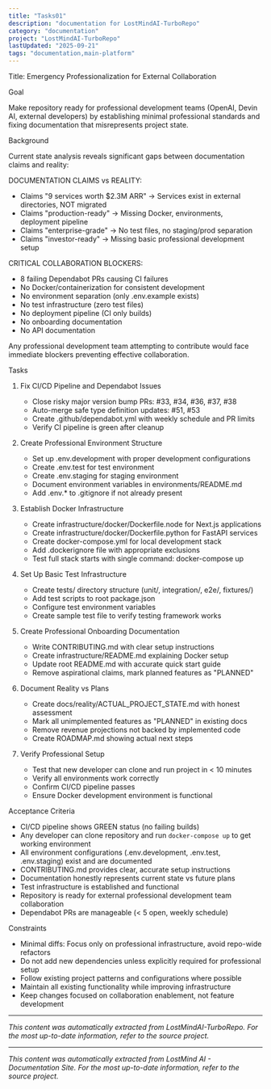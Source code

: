 ```yaml
---
title: "Tasks01"
description: "documentation for LostMindAI-TurboRepo"
category: "documentation"
project: "LostMindAI-TurboRepo"
lastUpdated: "2025-09-21"
tags: "documentation,main-platform"
---
```


Title: Emergency Professionalization for External Collaboration

Goal

Make repository ready for professional development teams (OpenAI, Devin AI, external developers) by establishing minimal professional standards and fixing documentation that misrepresents project state.

Background

Current state analysis reveals significant gaps between documentation claims and reality:

DOCUMENTATION CLAIMS vs REALITY:

- Claims "9 services worth $2.3M ARR" → Services exist in external directories, NOT migrated
- Claims "production-ready" → Missing Docker, environments, deployment pipeline
- Claims "enterprise-grade" → No test files, no staging/prod separation
- Claims "investor-ready" → Missing basic professional development setup

CRITICAL COLLABORATION BLOCKERS:

- 8 failing Dependabot PRs causing CI failures
- No Docker/containerization for consistent development
- No environment separation (only .env.example exists)
- No test infrastructure (zero test files)
- No deployment pipeline (CI only builds)
- No onboarding documentation
- No API documentation

Any professional development team attempting to contribute would face immediate blockers preventing effective collaboration.

Tasks

1. Fix CI/CD Pipeline and Dependabot Issues
   - Close risky major version bump PRs: #33, #34, #36, #37, #38
   - Auto-merge safe type definition updates: #51, #53
   - Create .github/dependabot.yml with weekly schedule and PR limits
   - Verify CI pipeline is green after cleanup

2. Create Professional Environment Structure
   - Set up .env.development with proper development configurations
   - Create .env.test for test environment
   - Create .env.staging for staging environment
   - Document environment variables in environments/README.md
   - Add .env.\* to .gitignore if not already present

3. Establish Docker Infrastructure
   - Create infrastructure/docker/Dockerfile.node for Next.js applications
   - Create infrastructure/docker/Dockerfile.python for FastAPI services
   - Create docker-compose.yml for local development stack
   - Add .dockerignore file with appropriate exclusions
   - Test full stack starts with single command: docker-compose up

4. Set Up Basic Test Infrastructure
   - Create tests/ directory structure (unit/, integration/, e2e/, fixtures/)
   - Add test scripts to root package.json
   - Configure test environment variables
   - Create sample test file to verify testing framework works

5. Create Professional Onboarding Documentation
   - Write CONTRIBUTING.md with clear setup instructions
   - Create infrastructure/README.md explaining Docker setup
   - Update root README.md with accurate quick start guide
   - Remove aspirational claims, mark planned features as "PLANNED"

6. Document Reality vs Plans
   - Create docs/reality/ACTUAL_PROJECT_STATE.md with honest assessment
   - Mark all unimplemented features as "PLANNED" in existing docs
   - Remove revenue projections not backed by implemented code
   - Create ROADMAP.md showing actual next steps

7. Verify Professional Setup
   - Test that new developer can clone and run project in < 10 minutes
   - Verify all environments work correctly
   - Confirm CI/CD pipeline passes
   - Ensure Docker development environment is functional

Acceptance Criteria

- CI/CD pipeline shows GREEN status (no failing builds)
- Any developer can clone repository and run `docker-compose up` to get working environment
- All environment configurations (.env.development, .env.test, .env.staging) exist and are documented
- CONTRIBUTING.md provides clear, accurate setup instructions
- Documentation honestly represents current state vs future plans
- Test infrastructure is established and functional
- Repository is ready for external professional development team collaboration
- Dependabot PRs are manageable (< 5 open, weekly schedule)

Constraints

- Minimal diffs: Focus only on professional infrastructure, avoid repo-wide refactors
- Do not add new dependencies unless explicitly required for professional setup
- Follow existing project patterns and configurations where possible
- Maintain all existing functionality while improving infrastructure
- Keep changes focused on collaboration enablement, not feature development


---
*This content was automatically extracted from LostMindAI-TurboRepo. For the most up-to-date information, refer to the source project.*


---
*This content was automatically extracted from LostMind AI - Documentation Site. For the most up-to-date information, refer to the source project.*
